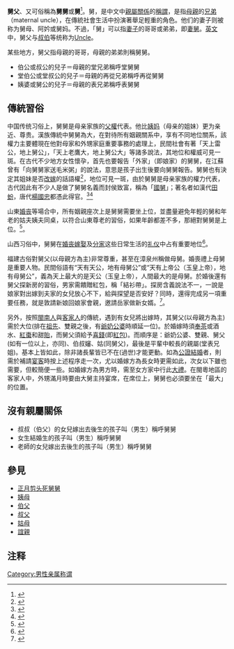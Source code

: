 {{redirect2|舅|妻子的兄弟|妻舅}}
'''舅父'''、又可俗稱為'''舅舅'''或'''舅'''<ref>{{Cite |title=“封淮南王舅父赵兼为周阳侯。” 司马贞索隐：“舅父，即舅。” |publisher=  来源：《史记·孝文本纪》 |language=Zh-hans }}</ref>。舅，是中文中[[親屬關係|親屬關係]]的[[稱謂|稱謂]]，是指[[母親|母親]]的[[兄弟|兄弟]]（maternal uncle），在傳統社會生活中扮演著舉足輕重的角色。他们的妻子则被称为舅母、阿妗或舅妈。不過，「舅」可以指[[妻子|妻子]]的哥哥或弟弟，即[[妻舅|妻舅]]。[[英文|英文]]中，舅父与[[叔父|叔]][[伯父|伯]]等统称为[[Uncle|Uncle]]。

某些地方，舅父指母親的哥哥，母親的弟弟則稱舅舅。

*伯公或叔公的兒子＝母親的堂兄弟稱呼堂舅舅
*堂伯公或堂叔公的兒子＝母親的再從兄弟稱呼再從舅舅
*姨婆或舅公的兒子＝母親的表兄弟稱呼表舅舅

==傳統習俗==

中国传统习俗上，舅舅是母亲家族的[[父權|父權]]代表。他比[[姨妈|姨妈]]（母亲的姐妹）更为亲近、尊贵。漢族傳統中舅舅為大，在對待所有姻親關系中，享有不同地位關系，該權力主要體現在他對母家和外甥家庭重要事務的處理上，民間社會有著「天上雷公，地上舅公」，「天上老鷹大，地上舅公大」等諸多說法，其地位和權威可見一斑。在古代不少地方女性懷孕，首先也要報告「外家」（即娘家）的舅舅，在江蘇曾有「向舅舅家送毛米粥」的說法，意思是孩子出生後要向舅舅報告{{來源請求}}。舅舅也有決定其姐妹是否[[改嫁|改嫁]]的話語權<ref>{{Cite |title=“ 生孩六月，慈父見背；行年四歲，舅奪母志 ” |publisher=  来源：李密 《[[陳情表|陳情表]]》 }}</ref>，地位可見一斑，由於舅舅是母亲家族的權力代表，古代因此有不少人是做了舅舅名義而封侯致富，稱為「[[國舅|國舅]]」；著名者如漢代[[田蚡|田蚡]]，唐代[[楊國忠|楊國忠]]都憑此得官。<ref>{{Cite |title=“ 田蚡，孝景王皇后同母弟也，生長陵。竇嬰已為 ... 孝景崩，武帝初即位，蚡以舅封為武安侯，弟勝為周陽侯。 ” |publisher=  来源：《漢書· 卷五十二 竇田灌韓傳　第二十二 》。 }}</ref><ref>{{Cite |title=“ 楊國忠，本名釗，蒲州永樂人也。父珣，以國忠貴，贈兵部尚書。則天朝幸臣張易之，即國忠之舅也。……太真妃，即國忠從祖妹也。 ” |publisher=  来源：《 舊唐書 卷一百六，列傳 楊國忠 第五十六 》。 }}</ref>

山東[[婚礼|婚]][[丧礼|丧]]等場合中，所有姻親座次上是舅舅需要坐上位，並盡量避免年輕的舅和年老的姑夫姨夫同桌，以符合山東尊老的習俗，如果年齡都差不多，那絕對舅舅是上位。<ref>{{Cite web |url=http://sd.ifeng.com/a/20160718/4768759_0.shtml|title= 山東方言你知道知多少?|accessdate=2016-07-16|author= |date=2016-07-16|publisher= 来源：《鳳凰山東》|language=Zh-hans }}</ref>。

山西习俗中，舅舅在[[婚礼|婚]][[丧礼|丧]][[嫁娶|嫁娶]]及[[分家|分家]]这些日常生活的[[礼仪|礼仪]]中占有重要地位<ref>{{Cite web |url=http://culture.sxgov.cn/content/2015-03/10/content_5641739.htm |title=尊贵的舅舅 |accessdate=2015-10-10 |author= |date=2015-03-10 |work=编辑：周昱丽 |publisher=山西黄河新闻网，来源：《太原晚报》 |language=Zh-hans |archive-url=https://web.archive.org/web/20160304101404/http://culture.sxgov.cn/content/2015-03/10/content_5641739.htm |archive-date=2016-03-04 |dead-url=yes }}</ref>。

福建古俗對舅父(以母親方為主)非常尊重，甚至在漳泉州稱做母舅。婚喪禮上母舅是重要人物。民間俗語有“天有天公，地有母舅公”或“天有上帝公（玉皇上帝），地有母舅公”，義為天上最大的是天公（玉皇上帝），人間最大的是母舅。於婚後還有舅父探新房的習俗，男家需饋贈紅包，稱「結衫帶」。探房含義說法不一，一說是娘家對出嫁到夫家的女兒放心不下，給與探望是否安好？同時，還得完成另一項重要任務，就是敦請新娘回娘家會親，邀請岳家做新女婿。<ref>{{Cite web |url= http://www.qg.gov.cn/zjqg/whjd/msfq/201904/t20190416_1753977.htm |title= 泉州婚嫁風俗淺淡 |accessdate=2014-09-12|author= |date=2014-09-12|publisher=泉州市泉港区人民政府|language=Zh-hans }}</ref>。

另外，按照[[閩南人|閩南人]]與[[客家人|客家人]]的傳統，遇到有女兒將出嫁時，其舅父(以母親方為主)需於大位(排在[[祖先|祖先]]、雙親之後，有[[爺爺|爺]][[祖母|奶]][[姻親#長輩|公]][[姻親#長輩|婆]]時順延一位)。於婚嫁時須[[奉茶|奉茶]]或酒水、[[紅棗|紅棗]]和甜[[貽|貽]]，而舅父須給予[[喜錢|喜錢]](即[[紅包|紅包]])。而順序是：爺奶公婆、雙親、舅父(如有一位以上，亦同)、伯叔嬸、姑(同舅父)，最後是平輩中較長的親屬(堂表兄姐)。基本上皆如此，除非諸長輩皆已不在(過世)才能更動。如為[[公證結婚|公證結婚]]者，則需於補請[[宴客|宴客]]時按上述程序走一次，尤以婚嫁方為長女時更需如此，次女以下雖也需要，但較簡便一些。如婚嫁方為男方時，需至女方家中行此[[大禮|大禮]]。在閩粵地區的客家人中，外甥滿月時要由大舅主持宴席，在席位上，舅舅也必須要坐在「最大」的位置。

==沒有親屬關係==

*叔叔（伯父）的女兒嫁出去後生的孩子叫（男生）稱呼舅舅
*女生結婚生的孩子叫（男生）稱呼舅舅
*老師的女兒嫁出去後生的孩子叫（男生）稱呼舅舅

==參見==
*[[正月剪头死舅舅|正月剪头死舅舅]]
*[[姨母|姨母]]
*[[伯父|伯父]]
*[[叔父|叔父]]
*[[姑母|姑母]]
*[[誼親|誼親]]

== 注释 ==

{{Reflist|2}}

{{家庭}}

[[Category:男性亲属称谓|Category:男性亲属称谓]]